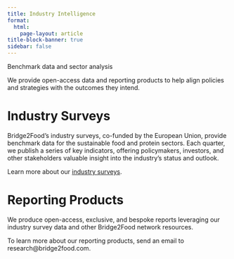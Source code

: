 ```yaml
---
title: Industry Intelligence
format: 
  html:
    page-layout: article
title-block-banner: true
sidebar: false
---
```


::: fs-1
Benchmark data and sector analysis
:::

::: fs-4
We provide open-access data and reporting products to help align policies and strategies with the outcomes they intend.
:::

# Industry Surveys

Bridge2Food's industry surveys, co-funded by the European Union, provide benchmark data for the sustainable food and protein sectors. Each quarter, we publish a series of key indicators, offering policymakers, investors, and other stakeholders valuable insight into the industry's status and outlook.


Learn more about our [industry surveys](surveys/index.qmd). 

# Reporting Products

We produce open-access, exclusive, and bespoke reports leveraging our industry survey data and other Bridge2Food network resources. 

To learn more about our reporting products, send an email to research@bridge2food.com.

